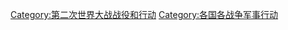 {{Categories by country|nocat}}

[[Category:第二次世界大战战役和行动|Category:第二次世界大战战役和行动]]
[[Category:各国各战争军事行动|Category:各国各战争军事行动]]